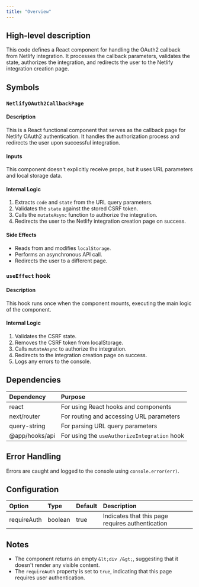 ```yaml
---
title: "Overview"
---
```


## High-level description
This code defines a React component for handling the OAuth2 callback from Netlify integration. It processes the callback parameters, validates the state, authorizes the integration, and redirects the user to the Netlify integration creation page.

## Symbols

### `NetlifyOAuth2CallbackPage`
#### Description
This is a React functional component that serves as the callback page for Netlify OAuth2 authentication. It handles the authorization process and redirects the user upon successful integration.

#### Inputs
This component doesn't explicitly receive props, but it uses URL parameters and local storage data.

#### Internal Logic
1. Extracts `code` and `state` from the URL query parameters.
2. Validates the `state` against the stored CSRF token.
3. Calls the `mutateAsync` function to authorize the integration.
4. Redirects the user to the Netlify integration creation page on success.

#### Side Effects
- Reads from and modifies `localStorage`.
- Performs an asynchronous API call.
- Redirects the user to a different page.

### `useEffect` hook
#### Description
This hook runs once when the component mounts, executing the main logic of the component.

#### Internal Logic
1. Validates the CSRF state.
2. Removes the CSRF token from localStorage.
3. Calls `mutateAsync` to authorize the integration.
4. Redirects to the integration creation page on success.
5. Logs any errors to the console.

## Dependencies
| Dependency | Purpose |
|:-----------|:--------|
| react | For using React hooks and components |
| next/router | For routing and accessing URL parameters |
| query-string | For parsing URL query parameters |
| @app/hooks/api | For using the `useAuthorizeIntegration` hook |

## Error Handling
Errors are caught and logged to the console using `console.error(err)`.

## Configuration
| Option | Type | Default | Description |
|:-------|:-----|:--------|:------------|
| requireAuth | boolean | true | Indicates that this page requires authentication |

## Notes
- The component returns an empty `&lt;div /&gt;`, suggesting that it doesn't render any visible content.
- The `requireAuth` property is set to `true`, indicating that this page requires user authentication.